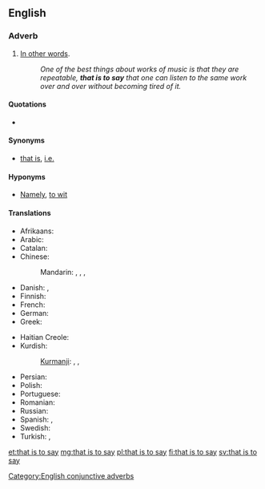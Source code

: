 ==English==

===Adverb===
{{en-adv|-|head=[[that]] [[is]] [[to]] [[say]]}}

# {{context|conjunctive|lang=en}} [[in other words|In other words]]. {{non-gloss definition|Used to introduce a [[clarification]], simplification, or explanation}}
#: ''One of the best things about works of music is that they are repeatable, '''that is to say''' that one can listen to the same work over and over without becoming tired of it.''

====Quotations====
* {{seeCites}}

====Synonyms====
* {{sense|in other words}} [[that is]], [[i.e.]]

====Hyponyms====
* {{sense|in other words}} [[namely|Namely]], [[to wit]]

====Translations====
{{trans-top|in other words}}
* Afrikaans: {{t|af|dit wil sê}}
* Arabic: {{t|ar|يعني|tr=yáʿnī}}
* Catalan: {{t|ca|és a dir}}
* Chinese:
*: Mandarin: {{t+|cmn|就是說|sc=Hani}}, {{t|cmn|就是说|tr=jiùshìshuō|sc=Hani}}, {{t+|cmn|換句話說|sc=Hani}}, {{t|cmn|换句话说|tr=huànjùhuàshuō|sc=Hani}}
* Danish: {{t|da|det vil sige}}, {{t+|da|dvs.}}
* Finnish: {{t|fi|toisin sanoen}}
* French: {{t+|fr|c'est-à-dire}}
* German: {{t|de|das heißt}}
* Greek: {{t+|el|δηλαδή|sc=Grek}}
{{trans-mid}}
* Haitian Creole: {{t|ht|sètadi}}
* Kurdish:
*: [[Kurmanji]]: {{t+|ku|anku}}, {{t|ku|bi gotineka din}}, {{t+|ku|yanî}}
* Persian: {{t+|fa|یعنی|tr=ya'ni}}
* Polish: {{t+|pl|czyli}}
* Portuguese: {{t+|pt|ou seja}}
* Romanian: {{t+|ro|adică}}
* Russian: {{t+|ru|то есть}}
* Spanish: {{t|es|o sea}}, {{t+|es|es decir}}
* Swedish: {{t+|sv|det vill säga}}
* Turkish: {{t+|tr|yani}}, {{t|tr|başka bir deyişle}}
{{trans-bottom}}

[[Category:English conjunctive adverbs]]

[[et:that is to say]]
[[mg:that is to say]]
[[pl:that is to say]]
[[fi:that is to say]]
[[sv:that is to say]]